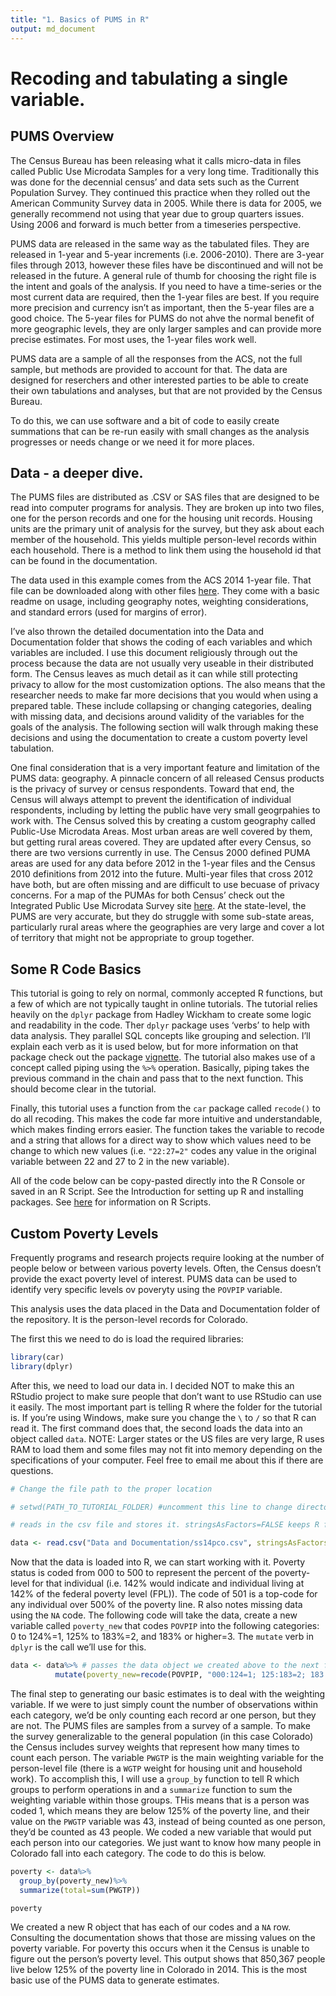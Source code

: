 ```yaml
---
title: "1. Basics of PUMS in R"
output: md_document
---
```

# Recoding and tabulating a single variable.

## PUMS Overview

The Census Bureau has been releasing what it calls micro-data in files called Public Use Microdata Samples for a very long time.  Traditionally this was done for the decennial census' and data sets such as the Current Population Survey.  They continued this practice when they rolled out the American Community Survey data in 2005.  While there is data for 2005, we generally recommend not using that year due to group quarters issues. Using 2006 and forward is much better from a timeseries perspective. 

PUMS data are released in the same way as the tabulated files.  They are released in 1-year and 5-year increments (i.e. 2006-2010).  There are 3-year files through 2013, however these files have be discontinued and will not be released in the future.  A general rule of thumb for choosing the right file is the intent and goals of the analysis.  If you need to have a time-series or the most current data are required, then the 1-year files are best.  If you require more precision and currency isn't as important, then the 5-year files are a good choice.  The 5-year files for PUMS do not ahve the normal benefit of more geographic levels, they are only larger samples and can provide more precise estimates.  For most uses, the 1-year files work well.

PUMS data are a sample of all the responses from the ACS, not the full sample, but methods are provided to account for that. The data are designed for reserchers and other interested parties to be able to create their own tabulations and analyses, but that are not provided by the Census Bureau.  

To do this, we can use software and a bit of code to easily create summations that can be re-run easily with small changes as the analysis progresses or needs change or we need it for more places.

## Data -  a deeper dive.

The PUMS files are distributed as .CSV or SAS files that are designed to be read into computer programs for analysis.  They are broken up into two files, one for the person records and one for the housing unit records.  Housing units are the primary unit of analysis for the survey, but they ask about each member of the household.  This yields multiple person-level records within each household.  There is a method to link them using the household id that can be found in the documentation.

The data used in this example comes from the ACS 2014 1-year file.  That file can be downloaded along with other files [here](https://www.census.gov/programs-surveys/acs/data/pums.html). They come with a basic readme on usage, including geography notes, weighting considerations, and standard errors (used for margins of error).  

I've also thrown the detailed documentation into the Data and Documentation folder that shows the coding of each variables and which variables are included.  I use this document religiously through out the process because the data are not usually very useable in their distributed form.  The Census leaves as much detail as it can while still protecting privacy to allow for the most customization options.  The also means that the researcher needs to make far more decisions that you would when using a prepared table.  These include collapsing or changing categories, dealing with missing data, and decisions around validity of the variables for the goals of the analysis. The following section will walk through making these decisions and using the documentation to create a custom poverty level tabulation.  

One final consideration that is a very important feature and limitation of the PUMS data: geography.  A pinnacle concern of all released Census products is the privacy of survey or census respondents.  Toward that end, the Census will always attempt to prevent the identification of individual respondents, including by letting the public have very small geogrpahies to work with. The Census solved this by creating a custom geography called Public-Use Microdata Areas.  Most urban areas are well covered by them, but getting rural areas covered.  They are updated after every Census, so there are two versions currently in use. The Census 2000 defined PUMA areas are used for any data before 2012 in the 1-year files and the Census 2010 definitions from 2012 into the future.  Multi-year files that cross 2012 have both, but are often missing and are difficult to use becuase of privacy concerns.  For a map of the PUMAs for both Census' check out the Integrated Public Use Microdata Survey site [here](https://usa.ipums.org/usa/volii/pumas10.shtml).  At the state-level, the PUMS are very accurate, but they do struggle with some sub-state areas, particularly rural areas where the geographies are very large and cover a lot of territory that might not be appropriate to group together.

## Some R Code Basics

This tutorial is going to rely on normal, commonly accepted R functions, but a few of which are not typically taught in online tutorials.  The tutorial relies heavily on the `dplyr` package from Hadley Wickham to create some logic and readability in the code.  Ther `dplyr` package uses 'verbs' to help with data analysis.  They parallel SQL concepts like grouping and selection.  I'll explain each verb as it is used below, but for more information on that package check out the package [vignette](https://cran.rstudio.com/web/packages/dplyr/vignettes/introduction.html). The tutorial also makes use of a concept called piping using the `%>%` operation.  Basically, piping takes the previous command in the chain and pass that to the next function.  This should become clear in the tutorial.  

Finally, this tutorial uses a function from the `car` package called `recode()` to do all recoding.  This makes the code far more intuitive and understandable, which makes finding errors easier.  The function takes the variable to recode and a string that allows for a direct way to show which values need to be change to which new values (i.e. `"22:27=2"` codes any value in the original variable between 22 and 27 to 2 in the new variable).

All of the code below can be copy-pasted directly into the R Console or saved in an R Script.  See the Introduction for setting up R and installing packages. See [here](https://cran.r-project.org/doc/contrib/Lemon-kickstart/kr_scrpt.html) for information on R Scripts.

## Custom Poverty Levels

Frequently programs and research projects require looking at the number of people below or between various poverty levels.  Often, the Census doesn't provide the exact poverty level of interest.  PUMS data can be used to identify very specific levels ov poveryty using the `POVPIP` variable.  

This analysis uses the data placed in the Data and Documentation folder of the repository.  It is the person-level records for Colorado.  

The first this we need to do is load the required libraries:

```r
library(car)
library(dplyr)
```

After this, we need to load our data in.  I decided NOT to make this an RStudio project to make sure people that don't want to use RStudio can use it easily.  The most important part is telling R where the folder for the tutorial is. If you're using Windows, make sure you change the `\` to `/` so that R can read it. The first command does that, the second loads the data into an object called `data`.  NOTE: Larger states or the US files are very large, R uses RAM to load them and some files may not fit into memory depending on the specifications of your computer. Feel free to email me about this if there are questions.

```r
# Change the file path to the proper location

# setwd(PATH_TO_TUTORIAL_FOLDER) #uncomment this line to change directory.

# reads in the csv file and stores it. stringsAsFactors=FALSE keeps R from tansforming variables you don't want transformed.

data <- read.csv("Data and Documentation/ss14pco.csv", stringsAsFactors=FALSE) 
```

Now that the data is loaded into R, we can start working with it.  Poverty status is coded from 000 to 500 to represent the percent of the poverty-level for that individual (i.e. 142% would indicate and individual living at 142% of the federal poverty level (FPL)).  The code of 501 is a top-code for any individual over 500% of the poverty line.  R also notes missing data using the `NA` code.  The following code will take the data, create a new variable called `poverty_new` that codes `POVPIP` into the following categories: 0 to 124%=1, 125% to 183%=2, and 183% or higher=3.  The `mutate` verb in `dplyr` is the call we'll use for this.

```r

data <- data%>% # passes the data object we created above to the next function
          mutate(poverty_new=recode(POVPIP, "000:124=1; 125:183=2; 183:501=3")) # adds the poverty_new variable to the end of the dataset, it doesn't over write POVPIP.

```

The final step to generating our basic estimates is to deal with the weighting variable.  If we were to just simply count the number of observations within each category, we'd be only counting each record ar one person, but they are not.  The PUMS files are samples from a survey of a sample.  To make the survey generalizable to the general population (in this case Colorado) the Census includes survey weights that represent how many times to count each person. The variable `PWGTP` is the main weighting variable for the person-level file (there is a `WGTP` weight for housing unit and household work).  To accomplish this, I will use a `group_by` function to tell R which groups to perform operations in and a `summarize` function to sum the weighting variable within those groups.  THis means that is a person was coded 1, which means they are below 125% of the poverty line, and their value on the `PWGTP` variable was 43, instead of being counted as one person, they'd be counted as 43 people. We coded a new variable that would put each person into our categories.  We just want to know how many people in Colorado fall into each category.  The code to do this is below.

```r
poverty <- data%>%
  group_by(poverty_new)%>%
  summarize(total=sum(PWGTP))

poverty
```

We created a new R object that has each of our codes and a `NA` row.  Consulting the documentation shows that those are missing values on the poverty variable.  For poverty this occurs when it the Census is unable to figure out the person's poverty level.  This output shows that 850,367 people live below 125% of the poverty line in Colorado in 2014.  This is the most basic use of the PUMS data to generate estimates.  